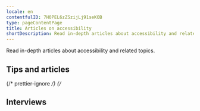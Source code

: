 ```yaml
---
locale: en
contentfulID: 7H0PEL6zZSzijLj91seKOB
type: pageContentPage
title: Articles on accessibility
shortDescription: Read in-depth articles about accessibility and related topics.
---
```


Read in-depth articles about accessibility and related topics.

## Tips and articles

<Quote
  quote="Ik probeer overprikkeling op mijn telefoon te verminderen."
  name="Colinda"
  imageSrc="img/light/colinda.jpg"
  alt="Colinda"
  linkLabel="Lees het interview met Colinda"
  url="https://appt.org/en/articles/disabilities"
/>

<LinkList title="Accessibility articles - Link list" isHighlighted={true}>
  <LinkListItem
    url="https://appt.org/en/articles/disabilities"
    title="Disabilities"
    pageTitle="Disabilities when using apps"
    shortDescription="This article provides a summary of the different disabilities. Here you can also find the number of Dutch people with a disability."
    icon="img/light/appt-logo-light.svg"
  />
  <LinkListItem
    url="https://appt.org/en/articles/disabilities"
    title="Disabilities"
    pageTitle="Disabilities when using apps"
    shortDescription="This article provides a summary of the different disabilities. Here you can also find the number of Dutch people with a disability."
    icon="img/light/colinda.jpg"
  />
</LinkList>

<LinkList title="Accessibility articles - Link list" isHighlighted={false}>
  <LinkListItem url="https://appt.org/en/articles/disabilities" title="Disabilities" />
  <LinkListItem url="https://appt.org/en/articles/assistive-technologies" title="Assistive technologies" />
  <LinkListItem
    url="https://appt.org/en/articles/accessible-app-beginners-guide"
    title="An Accessible App. Where to start?"
  />
</LinkList>

{/* prettier-ignore */}
{/*

<LinkList title="Accessibility articles - Link list" isHighlighted="true">
  <Link
    url="https://appt.org/en/articles/disabilities"
    title="Disabilities"
    pageTitle="Disabilities when using apps"
    shortDescription="This article provides a summary of the different disabilities. Here you can also find the number of Dutch people with a disability."
    icon="/Assets/Disabilities/lightAsset.svg"
  />
  <Link
    url="https://appt.org/en/articles/assistive-technologies"
    title="Assistive technologies"
    pageTitle="Assistive technologies for using apps"
    shortDescription="This article provides a summary of the different assistive technologies."
    icon="/Assets/Assistive Technologies/lightAsset.svg"
  />
  <Link
    url="https://appt.org/en/articles/accessible-app-beginners-guide"
    title="An Accessible App. Where to start?"
    pageTitle="An accessible app. Where to start?"
    shortDescription="Making your app accessible to everyone: where do you start? These are the first steps you should take."
    icon="/Assets/Oplossingen - icon/lightAsset.svg"
  />
  <Link
    url="https://appt.org/en/articles/gather-your-own-accessibility-data"
    title="Gather your own accessibility data"
    pageTitle="Gather your own accessibility data"
    shortDescription="All ingredients to gain insight into the use of accessibility features in your own app."
    icon="/Assets/Services - icon/lightAsset.svg"
  />
  <Link
    url="https://appt.org/en/articles/how-to-get-an-accessible-app-developed"
    title="How to get an accessible app developed"
    pageTitle="How to get an accessible app developed"
    shortDescription="This article, aimed at non-developers, explains where to start if you want to have an app made accessible."
    icon="/Assets/Development - Icon/lightAsset.svg"
  />
  <Link
    url="https://appt.org/en/articles/how-we-built-appt-org"
    title="How we built appt.org"
    pageTitle="How we built appt.org"
    shortDescription="We built appt.org by using Contentful in combination with Next.js, Typescript, Tailwind CSS and Google Cloud Run."
    icon="/Assets/Web globe - Icon/lightAsset.svg"
  />
  <Link
    url="https://appt.org/en/articles/automated-accessibility-testing-android-ios-apps"
    title="Automated accessibility testing of Android and iOS apps"
    pageTitle="Automated accessibility testing of Android and iOS apps"
    shortDescription="You can run automated accessibility tests to check if your Android or iOS app meets accessibility requirements. This article lists tools to automatically test the accessibility of your app."
    icon="/Assets/Icon of a robot/lightAsset.svg"
  />
  <Link
    url="https://appt.org/en/articles/contribute-code-samples-for-accessible-apps"
    title="Contribute code samples"
    pageTitle="Contribute code samples for accessible apps"
    shortDescription="Contribute to our mission by sharing code samples of accessible apps."
    icon="/Assets/WCAG 4.1.1 - Image/lightAsset.svg"
  />
  <Link
    url="https://appt.org/en/handbook"
    title="App accessibility handbook"
    pageTitle="App accessibility handbook"
    shortDescription="Our handbook is designed to learn the basic principles of app accessibility in straightforward way. "
  />
  <Link
    url="https://appt.org/en/articles/native-versus-cross-frameworks-accessible-apps"
    title="Native versus cross-platform frameworks to develop accessible apps"
    pageTitle="Native versus cross-platform frameworks to develop accessible apps"
    shortDescription="What framework to choose if you want to build an accessible app? Native has it benefits, but cross-platform frameworks are catching up."
  />
</LinkList>

## Interviews

<TwoColumnBlock>
  <LeftColumn>
    <ColumnRow>
      <Quote>
        <Imagesrc="/Assets/Foto Jesse tijdens interview in Q070/lightAsset.png" alt="Photo Jesse"/>
        <Title value="How many hours a day I use my phone? 
        How many hours do you use your eyes?" />
        <Link url="https://appt.org/en/articles/jesse" title="Read the interview with Jesse" pageTitle="A phone to me is what eyes are to you" shortDescription="Interview with Jesse, who is blind, about his use of accessibility features in mobile apps." icon="/Assets/Foto Jesse tijdens interview in Q070/lightAsset.png"/>
      </Quote>
    </ColumnRow>
    <ColumnRow>
      <Quote>
              <Imagesrc="/Assets/Foto Darice tijdens interview in Q070/lightAsset.jpg" alt="Photo Darice"/>
        <Title value="I’m not disabled, the world disables me." />
        <Link url="https://appt.org/en/articles/darice" title="Read the interview with Darice" pageTitle="I’m not disabled, the world disables me" shortDescription="Interview with Darice, who is deaf, about her use of accessibility features in mobile apps." icon="/Assets/Foto Darice tijdens interview in Q070/lightAsset.jpg"/>
      </Quote>
    </ColumnRow>
    <ColumnRow>
      <Quote>
              <Imagesrc="/Assets/Image - Jeroen/lightAsset.jpg" alt="Jeroen - Asset"/>
        <Title value="My iPhone is my third eye." />
        <Link url="https://appt.org/en/articles/jeroen" title="Read the interview with Jeroen" pageTitle="My iPhone is my third eye" shortDescription="Interview with Jeroen, who is almost completely blind, about his use of accessibility features in mobile apps." icon="/Assets/Foto Jeroen tijdens usability test in Q020/lightAsset.jpg" icon-dark="/Assets/Foto Jeroen tijdens usability test in Q020/darkAsset.jpg"/>
      </Quote>
    </ColumnRow>
  </LeftColumn>
  <RightColumn>
    <ColumnRow>
      <Quote>
              <Imagesrc="/Assets/Colinda - image/lightAsset.jpg" alt="Colinda"/>
        <Title value="I try to reduce overstimulation on my mobile phone." />
        <Link url="https://appt.org/en/articles/colinda" title="Read the interview with Colinda" pageTitle="I try to reduce overstimulation on my mobile phone" shortDescription="Interview with Colinda, who suffers from a visual and mental impairment, about her use of accessibility features in mobile apps." icon="/Assets/Foto Colinda/lightAsset.jpg"/>
      </Quote>
    </ColumnRow>
    <ColumnRow>
      <Quote>
              <Imagesrc="/Assets/Foto Onno tijdens interview in Q020/lightAsset.jpg" alt="Photo Onno"/>
        <Title value="Accessibility features could also be aesthetically pleasing." />
        <Link url="https://appt.org/en/articles/onno" title="Read the interview with Onno" pageTitle="Accessibility features could also be aesthetically pleasing as far as I'm concerned" shortDescription="Interview with Onno, who is visually impaired, about his use of accessibility features in mobile apps." icon="/Assets/Foto Onno tijdens interview in Q020/lightAsset.jpg"/>
      </Quote>
    </ColumnRow>
    <ColumnRow>
      <Quote>
              <Imagesrc="/Assets/Edith - Image/lightAsset.jpg" alt="Picture of Edith"/>
        <Title value="Resizing texts is a necessity for me. " />
        <Link url="https://appt.org/en/articles/edith" title="Read the interview with Edith" pageTitle="Why someone without a disability still uses accessibility features" shortDescription="Interview with Edith on her use of accessibility features on her mobile phone." icon="/Assets/Foto Edith Schreurs bij Q020/lightAsset.jpg"/>
      </Quote>
    </ColumnRow>
  </RightColumn>
</TwoColumnBlock> */}
